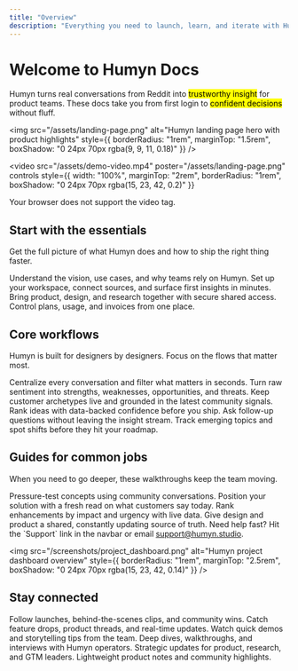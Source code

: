 ```yaml
---
title: "Overview"
description: "Everything you need to launch, learn, and iterate with Humyn Studio."
---
```


# Welcome to Humyn Docs

Humyn turns real conversations from Reddit into <mark>trustworthy insight</mark> for product teams. These docs take you from first login to <mark>confident decisions</mark> without fluff.

<img
  src="/assets/landing-page.png"
  alt="Humyn landing page hero with product highlights"
  style={{ borderRadius: "1rem", marginTop: "1.5rem", boxShadow: "0 24px 70px rgba(9, 9, 11, 0.18)" }}
/>

<video
  src="/assets/demo-video.mp4"
  poster="/assets/landing-page.png"
  controls
  style={{ width: "100%", marginTop: "2rem", borderRadius: "1rem", boxShadow: "0 24px 70px rgba(15, 23, 42, 0.2)" }}
>
  Your browser does not support the video tag.
</video>

## Start with the essentials

Get the full picture of what Humyn does and how to ship the right thing faster.

<Columns cols={2}>
  <Card
    title="What is Humyn?"
    icon="lightbulb"
    href="/introduction/what-is-humyn"
  >
    Understand the vision, use cases, and why teams rely on Humyn.
  </Card>
  <Card
    title="Quickstart"
    icon="rocket"
    href="/introduction/quickstart"
  >
    Set up your workspace, connect sources, and surface first insights in minutes.
  </Card>
  <Card
    title="Invite your team"
    icon="users"
    href="/account-billing/team-collaboration"
  >
    Bring product, design, and research together with secure shared access.
  </Card>
  <Card
    title="Manage billing"
    icon="credit-card"
    href="/account-billing/managing-subscription"
  >
    Control plans, usage, and invoices from one place.
  </Card>
</Columns>

## Core workflows

Humyn is built for designers by designers. Focus on the flows that matter most.

<Columns cols={3}>
  <Card
    title="Feedback Hub"
    icon="comments"
    href="/core-features/feedback-hub"
  >
    Centralize every conversation and filter what matters in seconds.
  </Card>
  <Card
    title="Insights SWOT"
    icon="chart-simple"
    href="/core-features/insights-swot"
  >
    Turn raw sentiment into strengths, weaknesses, opportunities, and threats.
  </Card>
  <Card
    title="Personas"
    icon="user"
    href="/core-features/personas"
  >
    Keep customer archetypes live and grounded in the latest community signals.
  </Card>
  <Card
    title="Idea Scorecard"
    icon="star"
    href="/core-features/idea-overview-score"
  >
    Rank ideas with data-backed confidence before you ship.
  </Card>
  <Card
    title="AI Chat"
    icon="comment-dots"
    href="/core-features/ai-chat"
  >
    Ask follow-up questions without leaving the insight stream.
  </Card>
  <Card
    title="Themes & Keywords"
    icon="tags"
    href="/core-features/themes-keywords"
  >
    Track emerging topics and spot shifts before they hit your roadmap.
  </Card>
</Columns>

## Guides for common jobs

When you need to go deeper, these walkthroughs keep the team moving.

<Columns cols={2}>
  <Card
    title="Validate a new product idea"
    icon="wand-magic-sparkles"
    href="/guides/validate-new-product-idea"
  >
    Pressure-test concepts using community conversations.
  </Card>
  <Card
    title="Run competitor analysis"
    icon="chart-line"
    href="/guides/competitor-analysis-swot"
  >
    Position your solution with a fresh read on what customers say today.
  </Card>
  <Card
    title="Prioritize feature requests"
    icon="list-check"
    href="/guides/prioritize-feature-requests"
  >
    Rank enhancements by impact and urgency with live data.
  </Card>
  <Card
    title="Build research-backed personas"
    icon="user-group"
    href="/guides/create-data-backed-personas"
  >
    Give design and product a shared, constantly updating source of truth.
  </Card>
</Columns>

<Tip>
Need help fast? Hit the `Support` link in the navbar or email <a href="mailto:support@humyn.studio">support@humyn.studio</a>.
</Tip>

<img
  src="/screenshots/project_dashboard.png"
  alt="Humyn project dashboard overview"
  style={{ borderRadius: "1rem", marginTop: "2.5rem", boxShadow: "0 24px 70px rgba(15, 23, 42, 0.14)" }}
/>

## Stay connected

<Columns cols={3}>
  <Card title="Instagram" icon="camera" href="https://www.instagram.com/humynspace">
    Follow launches, behind-the-scenes clips, and community wins.
  </Card>
  <Card title="Twitter / X" icon="twitter" href="https://twitter.com/humynspace">
    Catch feature drops, product threads, and real-time updates.
  </Card>
  <Card title="TikTok" icon="film" href="https://www.tiktok.com/@humynspace">
    Watch quick demos and storytelling tips from the team.
  </Card>
</Columns>

<Columns cols={3}>
  <Card title="YouTube" icon="youtube" href="https://www.youtube.com/@humynspace">
    Deep dives, walkthroughs, and interviews with Humyn operators.
  </Card>
  <Card title="LinkedIn" icon="linkedin" href="https://www.linkedin.com/company/humynspace">
    Strategic updates for product, research, and GTM leaders.
  </Card>
  <Card title="Threads" icon="leaf" href="https://www.threads.net/@humynspace">
    Lightweight product notes and community highlights.
  </Card>
</Columns>
